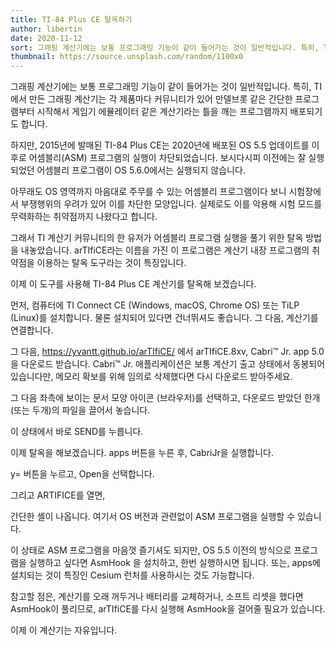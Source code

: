 ```yaml
---
title: TI-84 Plus CE 탈옥하기
author: libertin
date: 2020-11-12
sort: 그래핑 계산기에는 보통 프로그래밍 기능이 같이 들어가는 것이 일반적입니다. 특히, TI...
thumbnail: https://source.unsplash.com/random/1100x0
---
```


그래핑 계산기에는 보통 프로그래밍 기능이 같이 들어가는 것이 일반적입니다. 특히, TI에서 만든 그래핑 계산기는 각 제품마다 커뮤니티가 있어 만델브롯 같은 간단한 프로그램부터 시작해서 게임기 에뮬레이터 같은 계산기라는 틀을 깨는 프로그램까지 배포되기도 합니다.



하지만, 2015년에 발매된 TI-84 Plus CE는 2020년에 배포된 OS 5.5 업데이트를 이후로 어셈블리(ASM) 프로그램의 실행이 차단되었습니다. 보시다시피 이전에는 잘 실행되었던 어셈블리 프로그램이 OS 5.6.0에서는 실행되지 않습니다.

아무래도 OS 영역까지 마음대로 주무를 수 있는 어셈블리 프로그램이다 보니 시험장에서 부쟁행위의 우려가 있어 이를 차단한 모양입니다. 실제로도 이를 악용해 시험 모드를 무력화하는 취약점까지 나왔다고 합니다.



그래서 TI 계산기 커뮤니티의 한 유저가 어셈블리 프로그램 실행을 풀기 위한 탈옥 방법을 내놓았습니다. arTIfiCE라는 이름을 가진 이 프로그램은 계산기 내장 프로그램의 취약점을 이용하는 탈옥 도구라는 것이 특징입니다.

이제 이 도구를 사용해 TI-84 Plus CE 계산기를 탈옥해 보겠습니다.



먼저, 컴퓨터에 TI Connect CE (Windows, macOS, Chrome OS) 또는 TiLP (Linux)를 설치합니다. 물론 설치되어 있다면 건너뛰셔도 좋습니다. 그 다음, 계산기를 연결합니다.

그 다음, https://yvantt.github.io/arTIfiCE/ 에서 arTIfiCE.8xv, Cabri™ Jr. app 5.0 을 다운로드 받습니다. Cabri™ Jr. 애플리케이션은 보통 계산기 출고 상태에서 동봉되어 있습니다만, 메모리 확보를 위해 임의로 삭제했다면 다시 다운로드 받아주세요.



그 다음 좌측에 보이는 문서 모양 아이콘 (브라우저)를 선택하고, 다운로드 받았던 한개(또는 두개)의 파일을 끌어서 놓습니다.



이 상태에서 바로 SEND를 누릅니다.



이제 탈옥을 해보겠습니다. apps 버튼을 누른 후, CabriJr을 실행합니다.



y= 버튼을 누르고, Open을 선택합니다.



그리고 ARTIFICE를 열면,



간단한 셸이 나옵니다. 여기서 OS 버전과 관련없이 ASM 프로그램을 실행할 수 있습니다.

이 상태로 ASM 프로그램을 마음껏 즐기셔도 되지만, OS 5.5 이전의 방식으로 프로그램을 실행하고 싶다면 AsmHook 을 설치하고, 한번 실행하시면 됩니다. 또는, apps에 설치되는 것이 특징인 Cesium 런처를 사용하시는 것도 가능합니다.

참고할 점은, 계산기를 오래 꺼두거나 배터리를 교체하거나, 소프트 리셋을 했다면 AsmHook이 풀리므로, arTIfiCE를 다시 실행해 AsmHook을 걸어줄 필요가 있습니다.



이제 이 계산기는 자유입니다.
